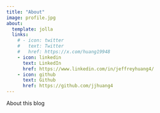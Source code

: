 ```yaml
---
title: "About"
image: profile.jpg
about:
  template: jolla
  links:
    # - icon: twitter
    #   text: Twitter
    #   href: https://x.com/huang19948
    - icon: linkedin
      text: LinkedIn
      href: https://www.linkedin.com/in/jeffreyhuang4/
    - icon: github
      text: Github
      href: https://github.com/jjhuang4
---
```


About this blog
